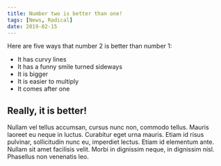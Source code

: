 ```yaml
---
title: Number two is better than one!
tags: [News, Radical]
date: 2019-02-15
---
```


Here are five ways that number 2 is better than number 1:

- It has curvy lines
- It has a funny smile turned sideways
- It is bigger
- It is easier to multiply
- It comes after one

## Really, it is better!

Nullam vel tellus accumsan, cursus nunc non, commodo tellus. Mauris laoreet eu neque in luctus. Curabitur eget urna mauris. Etiam id risus pulvinar, sollicitudin nunc eu, imperdiet lectus. Etiam id elementum ante. Nullam sit amet facilisis velit. Morbi in dignissim neque, in dignissim nisl. Phasellus non venenatis leo.
